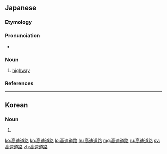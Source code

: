 ==Japanese==
{{ja-kanjitab|こう|そく|どう|ろ|yomi=on}}

===Etymology===
{{compound|高速|道路|t1=high speed|t2=road|lang=ja|sort=こうそくどうろ}}

===Pronunciation===
* {{ja-pron|こうそくどうろ|y=o|acc=5|acc_ref=NHK}}

===Noun===
{{ja-noun|こうそくどうろ}}

# [[highway]]

===References===
<references/>

----

==Korean==
{{ko-hanjatab|}}

===Noun===
{{ko-noun|hj|hangeul=고속 도로}}

# {{hanja form of|고속 도로|[[highway]]}}

[[ko:高速道路]]
[[kn:高速道路]]
[[lo:高速道路]]
[[hu:高速道路]]
[[mg:高速道路]]
[[ru:高速道路]]
[[sv:高速道路]]
[[zh:高速道路]]